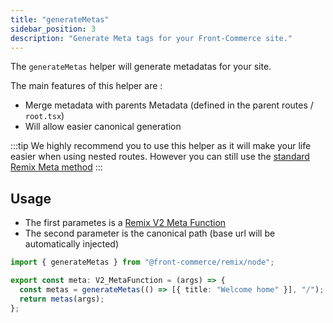 ```yaml
---
title: "generateMetas"
sidebar_position: 3
description: "Generate Meta tags for your Front-Commerce site."
---
```


The `generateMetas` helper will generate metadatas for your site.

The main features of this helper are :

- Merge metadata with parents Metadata (defined in the parent routes /
  `root.tsx`)
- Will allow easier canonical generation

:::tip
We highly recommend you to use this helper as it will make your life
easier when using nested routes. However you can still use the
[standard Remix Meta method](https://remix.run/docs/en/main/route/meta-v2)
:::

## Usage

- The first parametes is a [Remix V2 Meta Function](https://remix.run/docs/en/main/route/meta-v2#meta-function-parameters)
- The second parameter is the canonical path (base url will be automatically injected)

```typescript
import { generateMetas } from "@front-commerce/remix/node";

export const meta: V2_MetaFunction = (args) => {
  const metas = generateMetas(() => [{ title: "Welcome home" }], "/");
  return metas(args);
};
```
